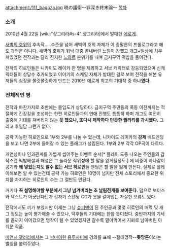 attachment:/111_bagoza.jpg
暁の護衛～罪深き終末論～ 
[[목차]]
=== 소개 ===
2010년 4월 22일 [wiki:"샹그리라#s-4" 샹그리라]에서 발매한 [[에로게]].

[[새벽의 호위]]의 후속작.....수준을 넘어 새벽의 호위 자체가 이 종말론의 프롤로그라고 해도 과언은 아니다. 새벽의 호위가 워낙 대충 끝내버린 느낌이 강했고 개그+일상에 치우쳐있었던 전작과는 달리 진지한 [[느와르]] 분위기를 내며 금지구역 떡밥을 풀어간다. 

전작의 히로인들은 니카이도 레이카 한 명을 제외하고 서브 캐릭터로 강등되었으며 신캐릭터들이 상당수 추가되었고 이야기의 스케일 자체가 방대한 걸로 보여 전작을 해본 유저들의 심장을 쫄깃쫄깃하게 만드는 2010년 에로게 최고의 기대작 중 하나'''였다.'''

=== 전체적인 평 ===
전작과 마찬가지로 초반에는 몰입도가 상당하다. 금지구역 주민들의 폭동 이전까지는 적절하게 긴장감을 조성하는 한편 히로인들과의 연애 진행도 틈틈히 하며 개그도 여전히 출중해 기대를 져버리지 않는 '''듯 했으나, 또다시 제작하다 만듯한 퀄리티를 과시했다.''' 그리고 후일담 그런거 없다.

공략 가능한 히로인으로 1부와 2부를 나눌 수 있는데, 니카이도 레이카의 '''강제''' 배드엔딩을 보고 나면 2부에 들어갈 수 있는 플래그가 성립된다. 1부와 2부 각각 OP곡이 다르다.

개연성이나 인과관계를 가볍게 씹어주는 이벤트 순서[* 플레이 도중 나오는 주연들의 갑작스런 떡밥배설과 해설은 그 놀라운 작위성에 할 말을 잃게될정도.] 에 비중이 하나같이 공기라 '''왜 넣었는지도 알수 없는 서브 히로인'''들 엔딩은 할 말을 잃게 만든다. 실제로 플레이해보면 알 수 있는건데 공략 가능 히로인은 10명이 넘지만 전체 스토리에서 중요한 위치를 차지하는 히로인의 수는 그 절반도 안된다.

거기다 '''꼭 설명해야할 부분에서 그냥 넘겨버리는 초 날림전개를 보여준다.''' 덤으로 보이스와 텍스트가 어긋난다던가 갑자기 스탠딩 CG가 옷을 갈아입는 자잘한 오류도 있다.

전작에서도 끼가 보였지만 이제는 그냥 [[슈퍼맨]]이 된 주인공과 몇몇 히로인의 매력 및 개그 정도는 높이 평가해줄 수 있으나, 덕후들의 기대에는 한참 못미쳤다. 중반까지의 기세를 끝까지 이어갔으면 명작이 될 수 있었겠지만 갈수록 말아먹어서 지뢰로 남아버린 아쉬운 작품.

[[미연시 갤러리]]에서는 그 [[쌈마이]]한 [[용두사미]]에 경의를 표해 --절대명작--'''좆망론'''이라는 별칭을 붙여주었다.

